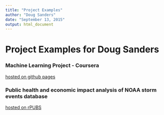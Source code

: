 ```yaml
---
title: "Project Examples"
author: "Doug Sanders"
date: "September 13, 2015"
output: html_document
---
```


# Project Examples for Doug Sanders #

### Machine Learning Project - Coursera ###

[hosted on github pages](http://dougsanders79.github.io/Coursera_MLproject/Machine_Learning_Project.html)

### Public health and economic impact analysis of NOAA storm events database ###

[hosted on rPUBS](http://rpubs.com/DougSandersCA/Reproducible_Research)


